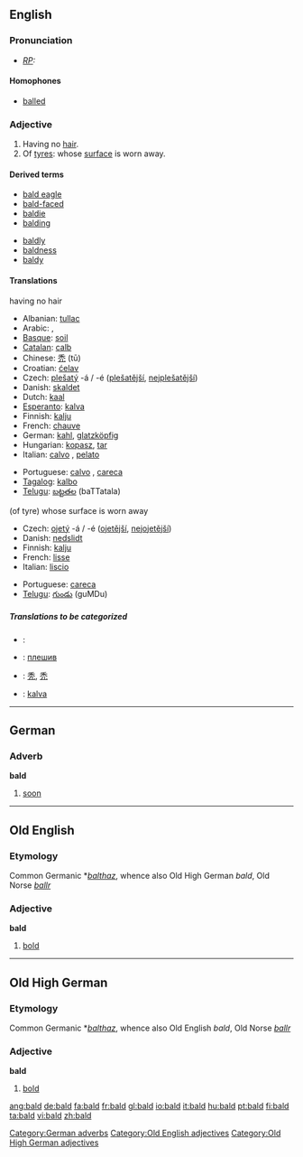 {{see|bäld}}

==English==

===Pronunciation===
* ''[[RP]]:'' {{IPA|/bɔːld/}}

====Homophones====
*[[balled]]

===Adjective===
{{en-adj-er}}

# Having no [[hair]].
# Of [[tyre]]s: whose [[surface]] is worn away.

====Derived terms====
{{top}}
*[[bald eagle]]
*[[bald-faced]]
*[[baldie]]
*[[balding]]
{{mid}}
*[[baldly]]
*[[baldness]]
*[[baldy]]
{{bottom}}

====Translations====
;having no hair
{{top}}
*Albanian: [[tullac]]
*Arabic: {{ARchar|[[أصلع]]}}, {{ARchar|[[أقرع]]}}
*[[Basque]]: [[soil]]
*[[Catalan]]: [[calb]]
*Chinese: [[禿]] (tū)
*Croatian: [[ćelav]]
*Czech: [[plešatý]] -á / -é ([[plešatější]], [[nejplešatější]])
*Danish: [[skaldet]]
*Dutch: [[kaal]]
*[[Esperanto]]: [[kalva]]
*Finnish: [[kalju#Finnish|kalju]]
*French: [[chauve]]
*German: [[kahl]], [[glatzköpfig]]
*Hungarian: [[kopasz]], [[tar]]
*Italian: [[calvo]] {{m}}, [[pelato]] {{m}}
{{mid}}
*Portuguese: [[calvo]] , [[careca]] {{m}}
*[[Tagalog]]: [[kalbo]]
*[[Telugu]]: [[బట్టతల]] (baTTatala)
{{bottom}}

;(of tyre) whose surface is worn away
{{top}}
*Czech: [[ojetý]] -á / -é ([[ojetější]], [[nejojetější]])
*Danish: [[nedslidt]]
*Finnish: [[kalju#Finnish|kalju]]
*French: [[lisse]]
*Italian: [[liscio]]
{{mid}}
*Portuguese: [[careca]] {{m}}
*[[Telugu]]: [[గుండు]] (guMDu)
{{bottom}}

=====Translations to be categorized=====
{{checktrans}}
*{{ttbc|Arabic}}: {{ARchar|[[أصلع]]}}
*{{ttbc|Bulgarian}}: [[плешив]] {{m}}
*{{ttbc|CJKV Characters}}: [[秃]], [[禿]]
*{{ttbc|Ido}}: [[kalva]]

----

==German==

===Adverb===
'''bald'''

# [[soon]]

[[Category:German adverbs]]

----

==Old English==

===Etymology===
Common Germanic *''[[balthaz]]'', whence also Old High German ''bald'', Old Norse ''[[ballr]]''

===Adjective===
'''bald'''

# [[bold]]

[[Category:Old English adjectives]]

----

==Old High German==
===Etymology===
Common Germanic *''[[balthaz]]'', whence also Old English ''bald'', Old Norse ''[[ballr]]''
===Adjective===
'''bald'''

# [[bold]]

[[Category:Old High German adjectives]]

[[ang:bald]]
[[de:bald]]
[[fa:bald]]
[[fr:bald]]
[[gl:bald]]
[[io:bald]]
[[it:bald]]
[[hu:bald]]
[[pt:bald]]
[[fi:bald]]
[[ta:bald]]
[[vi:bald]]
[[zh:bald]]